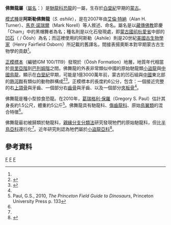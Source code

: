 {{Automatic Taxobox
| taxon = Shanag
| fossil_range = [[白堊紀|白堊紀]]早期, {{fossilrange|130}}
| image = Shanag.jpg
| image_caption = 
| authority = Turner ''et al.'' 2007
| type_species = '''阿斯勒佛舞龍<br>''Shanag ashile'''''
| type_species_authority = Turner ''et al.'', 2007
}}

'''佛舞龍屬'''（[[學名|屬名]]：{{lang|la|''Shanag''}}）是[[馳龍科|馳龍科]][[恐龍|恐龍]]的一屬，生存於[[白堊紀|白堊紀]]早期的[[蒙古|蒙古]]。

[[模式種|模式種]]是'''阿斯勒佛舞龍'''（''S. ashile''），是在2007年由[[艾倫·特納|艾倫·特納]]（Alan H. Turner）、[[馬克·諾瑞爾|馬克·諾瑞爾]]（Mark Norell）等人敘述、命名。屬名是以[[藏傳佛教|藏傳佛教]]節慶「Cham」中的黑帽舞者為名；種名則是以化石發現處，即[[蒙古國|蒙古國]][[前杭愛省|前杭愛省]]中部的[[凹石|凹石]]（{{lang|mn|Өөш}} / Öösh）為名；而這裡使用的阿斯勒（Ashile）則是20世紀[[美國|美國]][[古生物學家|古生物學家]]{{link-en|亨利·費爾菲爾德·奧斯本|Henry Fairfield Osborn|亨利·奧斯本}}（Henry Fairfield Osborn）所記載的舊譯名，間接表揚奧斯本對早期蒙古古生物學的貢獻<ref name="turneretal2007"/>。

[[正模標本|正模標本]]（編號IGM 100/1119）發現於{{link-en|凹石組|Oosh Formation}}（Öösh Formation）地層，地質年代相當於[[貝里亞階|貝里亞階]]到[[巴列姆階|巴列姆階]]之間。佛舞龍的外表非常類似中國的原始馳龍類[[小盜龍|小盜龍]]與[[中國鳥龍|中國鳥龍]]，顯示在[[白堊紀|白堊紀]]早期，可能是1億3000萬年前，蒙古的凹石組與[[中國|中國]]東北部的[[熱河群|熱河群]]有類似的動物群構成<ref name="turneretal2007">{{cite journal |last=Turner |first=A.S. |coauthors=Hwang, S.H.; and Norell, M.A. |year=2007 |title=A small derived theropod from Öösh, Early Cretaceous, Baykhangor Mongolia |journal=American Museum Novitates |volume=3557 |pages=1–27 |url=http://digitallibrary.amnh.org/dspace/bitstream/2246/5845/1/N3557.pdf |accessdate=2007-03-29 |doi=10.1206/0003-0082(2007)3557[1:ASDTFS]2.0.CO;2 |archive-date=2009-03-26 |archive-url=https://web.archive.org/web/20090326053516/http://digitallibrary.amnh.org/dspace/bitstream/2246/5845/1/N3557.pdf |dead-url=no }}</ref><ref name="chinesewebsite">{{cite web|url=http://www.lzsky.com.cn/honey/tanmi/ShowArticle.asp?ArticleID=2339|title=Mongolia two new species of robber dragon|date=2007-03-26|accessdate=9-7-2009}}{{dead link|date=2017年11月 |bot=InternetArchiveBot |fix-attempted=yes }}</ref>。正模標本的長度約6公分，包含：一個接近完整的右[[上頜骨|上頜骨]]與牙齒、一個部分右[[齒骨|齒骨]]與牙齒、以及一個部分[[夾板骨|夾板骨]]<ref name="turneretal2007"/>。

佛舞龍是種小型掠食恐龍。在2010年，[[葛瑞格利·保羅|葛瑞格利·保羅]]（Gregory S. Paul）估計其身長約1.5公尺，體重約5公斤<ref>Paul, G.S., 2010, ''The Princeton Field Guide to Dinosaurs'', Princeton University Press p. 133</ref>。佛舞龍具有馳龍科、[[傷齒龍科|傷齒龍科]]、原始[[鳥翼類|鳥翼類]]的混合特徵<ref name="turneretal2007"/>。

佛舞龍最初被歸類於馳龍科，[[親緣分支分類法|親緣分支分類法]]研究發現牠們的原始馳龍科，但比[[半鳥亞科|半鳥亞科]]還衍化<ref name="turneretal2007"/>。近年研究則認為牠們屬於[[小盜龍亞科|小盜龍亞科]]<ref name="longrich&currie2009">{{cite journal | last1=Longrich |first1= N.R. |last2= Currie |first2= P.J. |year=2009 | pages=5002–7 | issue=13 | volume=106 |title=A microraptorine (Dinosauria–Dromaeosauridae) from the Late Cretaceous of North America | journal = PNAS |doi = 10.1073/pnas.0811664106 | pmc=2664043 | pmid = 19289829 }}</ref>。

==參考資料==
{{Reflist}}
{{手盜龍類|D.}}
{{Taxonbar}}
[[Category:亞洲恐龍|F]]
[[Category:下白堊紀恐龍|F]]
[[Category:馳龍科|F]]